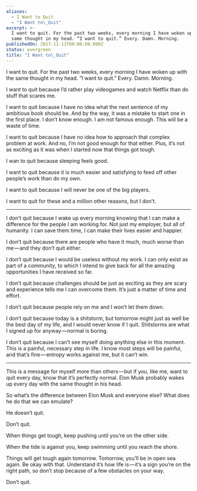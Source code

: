 ```yaml
---
aliases:
  - I Want to Quit
  - "I Want to\_Quit"
excerpt: >-
  I want to quit. For the past two weeks, every morning I have woken up with the
  same thought in my head. “I want to quit.” Every. Damn. Morning.
publishedOn: 2017-11-13T00:00:00.000Z
status: evergreen
title: "I Want to\_Quit"
---
```

I want to quit. For the past two weeks, every morning I have woken up with the same thought in my head. “I want to quit.” Every. Damn. Morning.

I want to quit because I’d rather play videogames and watch Netflix than do stuff that scares me.

I want to quit because I have no idea what the next sentence of my ambitious book should be. And by the way, it was a mistake to start one in the first place. I don’t know enough. I am not famous enough. This will be a waste of time.

I want to quit because I have no idea how to approach that complex problem at work. And no, I’m not good enough for that either. Plus, it’s not as exciting as it was when I started now that things got tough.

I wan to quit because sleeping feels good.

I want to quit because it is much easier and satisfying to feed off other people’s work than do my own.

I want to quit because I will never be one of the big players.

I want to quit for these and a million other reasons, but I don’t.

* * *

I don’t quit because I wake up every morning knowing that I can make a difference for the people I am working for. Not just my employer, but all of humanity. I can save them time, I can make their lives easier and happier.

I don’t quit because there are people who have it much, much worse than me — and they don’t quit either.

I don’t quit because I would be useless without my work. I can only exist as part of a community, to which I intend to give back for all the amazing opportunities I have received so far.

I don’t quit because challenges should be just as exciting as they are scary and experience tells me I can overcome them. It’s just a matter of time and effort.

I don’t quit because people rely on me and I won’t let them down.

I don’t quit because today is a shitstorm, but tomorrow might just as well be the best day of my life, and I would never know if I quit. Shitstorms are what I signed up for anyway — normal is boring.

I don’t quit because I can’t see myself doing anything else in this moment. This is a painful, necessary step in life. I know most steps will be painful, and that’s fine — entropy works against me, but it can’t win.

* * *

This is a message for myself more than others — but if you, like me, want to quit every day, know that it’s perfectly normal. Elon Musk probably wakes up every day with the same thought in his head.

So what’s the difference between Elon Musk and everyone else? What does he do that we can emulate?

He doesn’t quit.

Don’t quit.

When things get tough, keep pushing until you’re on the other side.

When the tide is against you, keep swimming until you reach the shore.

Things will get tough again tomorrow. Tomorrow, you’ll be in open sea again. Be okay with that. Understand it’s how life is — it’s a sign you’re on the right path, so don’t stop because of a few obstacles on your way.

Don’t quit.
